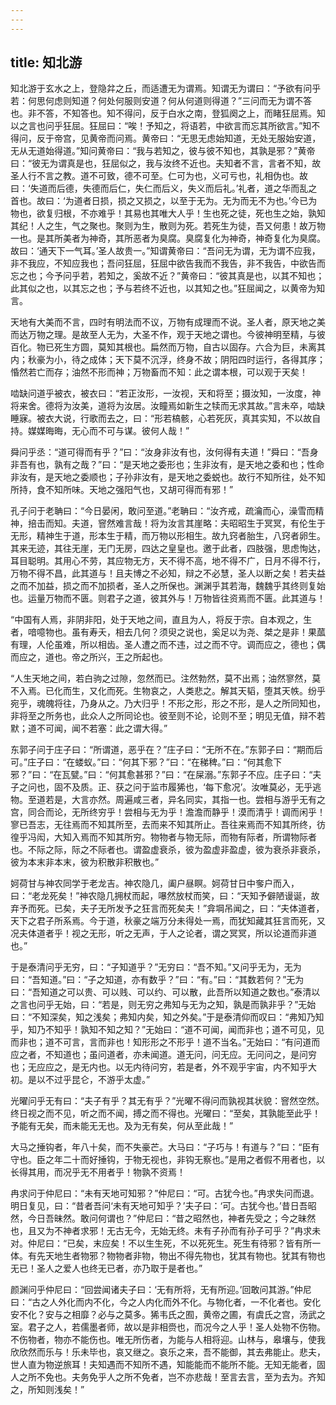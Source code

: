 ```yaml
---
---
---
```

title: 知北游
---



知北游于玄水之上，登隐弅之丘，而适遭无为谓焉。知谓无为谓曰：“予欲有问乎若：何思何虑则知道？何处何服则安道？何从何道则得道？”三问而无为谓不答也。非不答，不知答也。知不得问，反于白水之南，登狐阕之上，而睹狂屈焉。知以之言也问乎狂屈。狂屈曰：“唉！予知之，将语若，中欲言而忘其所欲言。”知不得问，反于帝宫，见黄帝而问焉。黄帝曰：“无思无虑始知道，无处无服始安道，无从无道始得道。”知问黄帝曰：“我与若知之，彼与彼不知也，其孰是邪？”黄帝曰：“彼无为谓真是也，狂屈似之，我与汝终不近也。夫知者不言，言者不知，故圣人行不言之教。道不可致，德不可至。仁可为也，义可亏也，礼相伪也。故曰：‘失道而后德，失德而后仁，失仁而后义，失义而后礼。’礼者，道之华而乱之首也。故曰：‘为道者日损，损之又损之，以至于无为。无为而无不为也。’今已为物也，欲复归根，不亦难乎！其易也其唯大人乎！生也死之徒，死也生之始，孰知其纪！人之生，气之聚也。聚则为生，散则为死。若死生为徒，吾又何患！故万物一也。是其所美者为神奇，其所恶者为臭腐。臭腐复化为神奇，神奇复化为臭腐。故曰：‘通天下一气耳。’圣人故贵一。”知谓黄帝曰：“吾问无为谓，无为谓不应我，非不我应，不知应我也；吾问狂屈，狂屈中欲告我而不我告，非不我告，中欲告而忘之也；今予问乎若，若知之，奚故不近？”黄帝曰：“彼其真是也，以其不知也；此其似之也，以其忘之也；予与若终不近也，以其知之也。”狂屈闻之，以黄帝为知言。

天地有大美而不言，四时有明法而不议，万物有成理而不说。圣人者，原天地之美而达万物之理。是故至人无为，大圣不作，观于天地之谓也。今彼神明至精，与彼百化。物已死生方圆，莫知其根也。扁然而万物，自古以固存。六合为巨，未离其内；秋豪为小，待之成体；天下莫不沉浮，终身不故；阴阳四时运行，各得其序；惛然若亡而存；油然不形而神；万物畜而不知：此之谓本根，可以观于天矣！

啮缺问道乎被衣，被衣曰：“若正汝形，一汝视，天和将至；摄汝知，一汝度，神将来舍。德将为汝美，道将为汝居。汝瞳焉如新生之犊而无求其故。”言未卒，啮缺睡寐。被衣大说，行歌而去之，曰：“形若槁骸，心若死灰，真其实知，不以故自持。媒媒晦晦，无心而不可与谋。彼何人哉！”

舜问乎丞：“道可得而有乎？”曰：“汝身非汝有也，汝何得有夫道！”舜曰：“吾身非吾有也，孰有之哉？”曰：“是天地之委形也；生非汝有，是天地之委和也；性命非汝有，是天地之委顺也；子孙非汝有，是天地之委蜕也。故行不知所往，处不知所持，食不知所味。天地之强阳气也，又胡可得而有邪！”

孔子问于老聃曰：“今日晏闲，敢问至道。”老聃曰：“汝齐戒，疏瀹而心，澡雪而精神，掊击而知。夫道，窨然难言哉！将为汝言其崖略：夫昭昭生于冥冥，有伦生于无形，精神生于道，形本生于精，而万物以形相生。故九窍者胎生，八窍者卵生。其来无迹，其往无崖，无门无房，四达之皇皇也。邀于此者，四肢强，思虑恂达，耳目聪明。其用心不劳，其应物无方，天不得不高，地不得不广，日月不得不行，万物不得不昌，此其道与！且夫博之不必知，辩之不必慧，圣人以断之矣！若夫益之而不加益，损之而不加损者，圣人之所保也。渊渊乎其若海，魏魏乎其终则复始也。运量万物而不匮。则君子之道，彼其外与！万物皆往资焉而不匮。此其道与！

“中国有人焉，非阴非阳，处于天地之间，直且为人，将反于宗。自本观之，生者，喑噫物也。虽有寿夭，相去几何？须臾之说也，奚足以为尧、桀之是非！果蓏有理，人伦虽难，所以相齿。圣人遭之而不违，过之而不守。调而应之，德也；偶而应之，道也。帝之所兴，王之所起也。

“人生天地之间，若白驹之过隙，忽然而已。注然勃然，莫不出焉；油然寥然，莫不入焉。已化而生，又化而死。生物哀之，人类悲之。解其天韬，堕其天帙。纷乎宛乎，魂魄将往，乃身从之。乃大归乎！不形之形，形之不形，是人之所同知也，非将至之所务也，此众人之所同论也。彼至则不论，论则不至；明见无值，辩不若默；道不可闻，闻不若塞：此之谓大得。”

东郭子问于庄子曰：“所谓道，恶乎在？”庄子曰：“无所不在。”东郭子曰：“期而后可。”庄子曰：“在蝼蚁。”曰：“何其下邪？”曰：“在稊稗。”曰：“何其愈下邪？”曰：“在瓦甓。”曰：“何其愈甚邪？”曰：“在屎溺。”东郭子不应。庄子曰：“夫子之问也，固不及质。正、获之问于监市履狶也，‘每下愈况’。汝唯莫必，无乎逃物。至道若是，大言亦然。周遍咸三者，异名同实，其指一也。尝相与游乎无有之宫，同合而论，无所终穷乎！尝相与无为乎！澹澹而静乎！漠而清乎！调而闲乎！寥已吾志，无往焉而不知其所至，去而来不知其所止。吾往来焉而不知其所终，彷徨乎冯闳，大知入焉而不知其所穷。物物者与物无际，而物有际者，所谓物际者也。不际之际，际之不际者也。谓盈虚衰杀，彼为盈虚非盈虚，彼为衰杀非衰杀，彼为本末非本末，彼为积散非积散也。”

妸荷甘与神农同学于老龙吉。神农隐几，阖户昼瞑。妸荷甘日中奓户而入，曰：“老龙死矣！”神农隐几拥杖而起，嚗然放杖而笑，曰：“天知予僻陋谩诞，故弃予而死。已矣，夫子无所发予之狂言而死矣夫！”弇堈吊闻之，曰：“夫体道者，天下之君子所系焉。今于道，秋豪之端万分未得处一焉，而犹知藏其狂言而死，又况夫体道者乎！视之无形，听之无声，于人之论者，谓之冥冥，所以论道而非道也。”

于是泰清问乎无穷，曰：“子知道乎？”无穷曰：“吾不知。”又问乎无为，无为曰：“吾知道。”曰：“子之知道，亦有数乎？”曰：“有。”曰：“其数若何？”无为曰：“吾知道之可以贵、可以贱、可以约、可以散，此吾所以知道之数也。”泰清以之言也问乎无始，曰：“若是，则无穷之弗知与无为之知，孰是而孰非乎？”无始曰：“不知深矣，知之浅矣；弗知内矣，知之外矣。”于是泰清仰而叹曰：“弗知乃知乎，知乃不知乎！孰知不知之知？”无始曰：“道不可闻，闻而非也；道不可见，见而非也；道不可言，言而非也！知形形之不形乎！道不当名。”无始曰：“有问道而应之者，不知道也；虽问道者，亦未闻道。道无问，问无应。无问问之，是问穷也；无应应之，是无内也。以无内待问穷，若是者，外不观乎宇宙，内不知乎大初。是以不过乎昆仑，不游乎太虚。”

光曜问乎无有曰：“夫子有乎？其无有乎？”光曜不得问而孰视其状貌：窨然空然。终日视之而不见，听之而不闻，搏之而不得也。光曜曰：“至矣，其孰能至此乎！予能有无矣，而未能无无也。及为无有矣，何从至此哉！”

大马之捶钩者，年八十矣，而不失豪芒。大马曰：“子巧与！有道与？”曰：“臣有守也。臣之年二十而好捶钩，于物无视也，非钩无察也。”是用之者假不用者也，以长得其用，而况乎无不用者乎！物孰不资焉！

冉求问于仲尼曰：“未有天地可知邪？”仲尼曰：“可。古犹今也。”冉求失问而退。明日复见，曰：“昔者吾问‘未有天地可知乎？’夫子曰：‘可。古犹今也。’昔日吾昭然，今日吾昧然。敢问何谓也？”仲尼曰：“昔之昭然也，神者先受之；今之昧然也，且又为不神者求邪！无古无今，无始无终。未有子孙而有孙子可乎？”冉求未对。仲尼曰：“已矣，末应矣！不以生生死，不以死死生。死生有待邪？皆有所一体。有先天地生者物邪？物物者非物，物出不得先物也，犹其有物也。犹其有物也无已！圣人之爱人也终无已者，亦乃取于是者也。”

颜渊问乎仲尼曰：“回尝闻诸夫子曰：‘无有所将，无有所迎。’回敢问其游。”仲尼曰：“古之人外化而内不化，今之人内化而外不化。与物化者，一不化者也。安化安不化？安与之相靡？必与之莫多。狶韦氏之囿，黄帝之圃，有虞氏之宫，汤武之室。君子之人，若儒墨者师，故以是非相赍也，而况今之人乎！圣人处物不伤物。不伤物者，物亦不能伤也。唯无所伤者，为能与人相将迎。山林与，皋壤与，使我欣欣然而乐与！乐未毕也，哀又继之。哀乐之来，吾不能御，其去弗能止。悲夫，世人直为物逆旅耳！夫知遇而不知所不遇，知能能而不能所不能。无知无能者，固人之所不免也。夫务免乎人之所不免者，岂不亦悲哉！至言去言，至为去为。齐知之，所知则浅矣！”


